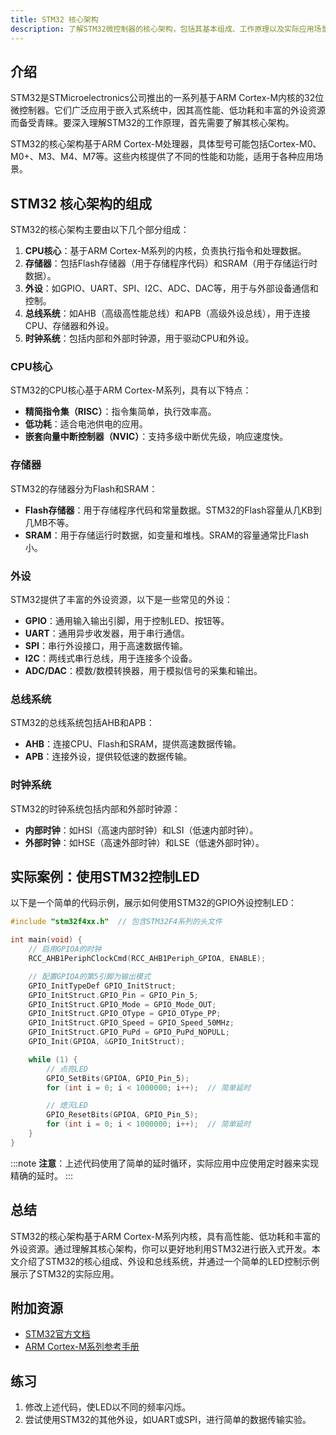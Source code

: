 ```yaml
---
title: STM32 核心架构
description: 了解STM32微控制器的核心架构，包括其基本组成、工作原理以及实际应用场景。本文适合初学者，旨在帮助你快速掌握STM32的核心概念。
---
```


## 介绍

STM32是STMicroelectronics公司推出的一系列基于ARM Cortex-M内核的32位微控制器。它们广泛应用于嵌入式系统中，因其高性能、低功耗和丰富的外设资源而备受青睐。要深入理解STM32的工作原理，首先需要了解其核心架构。

STM32的核心架构基于ARM Cortex-M处理器，具体型号可能包括Cortex-M0、M0+、M3、M4、M7等。这些内核提供了不同的性能和功能，适用于各种应用场景。

## STM32 核心架构的组成

STM32的核心架构主要由以下几个部分组成：

1. **CPU核心**：基于ARM Cortex-M系列的内核，负责执行指令和处理数据。
2. **存储器**：包括Flash存储器（用于存储程序代码）和SRAM（用于存储运行时数据）。
3. **外设**：如GPIO、UART、SPI、I2C、ADC、DAC等，用于与外部设备通信和控制。
4. **总线系统**：如AHB（高级高性能总线）和APB（高级外设总线），用于连接CPU、存储器和外设。
5. **时钟系统**：包括内部和外部时钟源，用于驱动CPU和外设。

### CPU核心

STM32的CPU核心基于ARM Cortex-M系列，具有以下特点：

- **精简指令集（RISC）**：指令集简单，执行效率高。
- **低功耗**：适合电池供电的应用。
- **嵌套向量中断控制器（NVIC）**：支持多级中断优先级，响应速度快。

### 存储器

STM32的存储器分为Flash和SRAM：

- **Flash存储器**：用于存储程序代码和常量数据。STM32的Flash容量从几KB到几MB不等。
- **SRAM**：用于存储运行时数据，如变量和堆栈。SRAM的容量通常比Flash小。

### 外设

STM32提供了丰富的外设资源，以下是一些常见的外设：

- **GPIO**：通用输入输出引脚，用于控制LED、按钮等。
- **UART**：通用异步收发器，用于串行通信。
- **SPI**：串行外设接口，用于高速数据传输。
- **I2C**：两线式串行总线，用于连接多个设备。
- **ADC/DAC**：模数/数模转换器，用于模拟信号的采集和输出。

### 总线系统

STM32的总线系统包括AHB和APB：

- **AHB**：连接CPU、Flash和SRAM，提供高速数据传输。
- **APB**：连接外设，提供较低速的数据传输。

### 时钟系统

STM32的时钟系统包括内部和外部时钟源：

- **内部时钟**：如HSI（高速内部时钟）和LSI（低速内部时钟）。
- **外部时钟**：如HSE（高速外部时钟）和LSE（低速外部时钟）。

## 实际案例：使用STM32控制LED

以下是一个简单的代码示例，展示如何使用STM32的GPIO外设控制LED：

```c
#include "stm32f4xx.h"  // 包含STM32F4系列的头文件

int main(void) {
    // 启用GPIOA的时钟
    RCC_AHB1PeriphClockCmd(RCC_AHB1Periph_GPIOA, ENABLE);

    // 配置GPIOA的第5引脚为输出模式
    GPIO_InitTypeDef GPIO_InitStruct;
    GPIO_InitStruct.GPIO_Pin = GPIO_Pin_5;
    GPIO_InitStruct.GPIO_Mode = GPIO_Mode_OUT;
    GPIO_InitStruct.GPIO_OType = GPIO_OType_PP;
    GPIO_InitStruct.GPIO_Speed = GPIO_Speed_50MHz;
    GPIO_InitStruct.GPIO_PuPd = GPIO_PuPd_NOPULL;
    GPIO_Init(GPIOA, &GPIO_InitStruct);

    while (1) {
        // 点亮LED
        GPIO_SetBits(GPIOA, GPIO_Pin_5);
        for (int i = 0; i < 1000000; i++);  // 简单延时

        // 熄灭LED
        GPIO_ResetBits(GPIOA, GPIO_Pin_5);
        for (int i = 0; i < 1000000; i++);  // 简单延时
    }
}
```

:::note
**注意**：上述代码使用了简单的延时循环，实际应用中应使用定时器来实现精确的延时。
:::

## 总结

STM32的核心架构基于ARM Cortex-M系列内核，具有高性能、低功耗和丰富的外设资源。通过理解其核心架构，你可以更好地利用STM32进行嵌入式开发。本文介绍了STM32的核心组成、外设和总线系统，并通过一个简单的LED控制示例展示了STM32的实际应用。

## 附加资源

- [STM32官方文档](https://www.st.com/en/microcontrollers-microprocessors/stm32-32-bit-arm-cortex-mcus.html)
- [ARM Cortex-M系列参考手册](https://developer.arm.com/documentation/ddi0403/latest/)

## 练习

1. 修改上述代码，使LED以不同的频率闪烁。
2. 尝试使用STM32的其他外设，如UART或SPI，进行简单的数据传输实验。